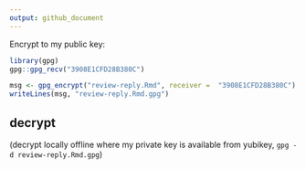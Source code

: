 ```yaml
---
output: github_document
---
```



Encrypt to my public key:

```r
library(gpg)
gpg::gpg_recv("3908E1CFD28B380C")
```


```r
msg <- gpg_encrypt("review-reply.Rmd", receiver =  "3908E1CFD28B380C")
writeLines(msg, "review-reply.Rmd.gpg")
```


## decrypt 

(decrypt locally offline where my private key is available from yubikey, `gpg -d review-reply.Rmd.gpg`)
